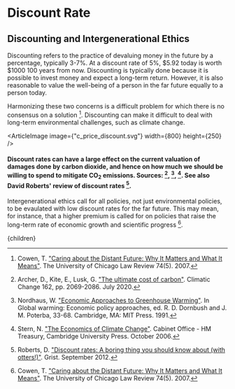 


# Discount Rate

## Discounting and Intergenerational Ethics
Discounting refers to the practice of devaluing money in the future by a percentage, typically 3-7%. At a discount rate of 5%, $5.92 today is worth $1000 100 years from now. Discounting is typically done because it is possible to invest money and expect a long-term return. However, it is also reasonable to value the well-being of a person in the far future equally to a person today.

Harmonizing these two concerns is a difficult problem for which there is no consensus on a solution [^5]. Discounting can make it difficult to deal with long-term environmental challenges, such as climate change.

<ArticleImage image={"c_price_discount.svg"} width={800} height={250} />
#### Discount rates can have a large effect on the current valuation of damages done by carbon dioxide, and hence on how much we should be willing to spend to mitigate CO<sub>2</sub> emissions. Sources: [^2], [^19], [^24]. See also David Roberts' review of discount rates [^20].

Intergenerational ethics call for all policies, not just environmental policies, to be evaulated with low discount rates for the far future. This may mean, for instance, that a higher premium is called for on policies that raise the long-term rate of economic growth and scientific progress [^5].

[^5]: Cowen, T. ["Caring about the Distant Future: Why It Matters and What It Means"](https://heinonline.org/HOL/LandingPage?handle=hein.journals/uclr74&div=9&id=&page=). The University of Chicago Law Review 74(5). 2007.

[^24]: Stern, N. ["The Economics of Climate Change"](https://www.cambridge.org/core/books/economics-of-climate-change/A1E0BBF2F0ED8E2E4142A9C878052204). Cabinet Office - HM Treasury, Cambridge University Press. October 2006.

[^19]: Nordhaus, W. ["Economic Approaches to Greenhouse Warming"](http://ciesin.columbia.edu/docs/003-311/003-311.html). In Global warming: Economic policy approaches, ed. R. D. Dornbush and J. M. Poterba, 33-68. Cambridge, MA: MIT Press. 1991.

[^2]: Archer, D., Kite, E., Lusk, G. ["The ultimate cost of carbon"](https://link.springer.com/article/10.1007/s10584-020-02785-4). Climatic Change 162, pp. 2069-2086. July 2020.

[^20]: Roberts, D. ["Discount rates: A boring thing you should know about (with otters!)"](https://grist.org/article/discount-rates-a-boring-thing-you-should-know-about-with-otters/). Grist. September 2012.

  <Article 
    focusAreaUrl={focusAreaUrl} 
    hierarchy={hierarchy} 
    site={site}
  >
    {children}
  </Article>